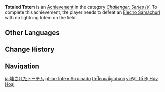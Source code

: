 {{Achievement Infobox
|title        = 
|id           = 82094
|order id     = 2094
|category     = Challenger: Series IV
|description  = Defeat an [[Electro Samachurl]] with no lightning totem on the field.
|requirements = 
|primogems    = 5
|tracking     = 
|topic        = Electro Samachurl
}}
'''Totaled Totem''' is an [[Achievement]] in the category ''[[Challenger: Series IV]]''. To complete this achievement, the player needs to defeat an [[Electro Samachurl]] with no lightning totem on the field.
<!--
==Trivia==

==Video Guides==
{{EVT
|video1   = 
|caption1 = 
}}
-->
==Other Languages==
{{Other Languages
|en      = Totaled Totem
|zhs     = 废图毁腾
|zhs_rm  = Fèi Tú Huǐ Téng
|zht     = 廢圖毀騰
|zht_rm  = Fèi Tú Huǐ Téng
|zh_tl   = Destroyed Totem
|zh_note = The word {{zh|s=图腾|t=圖騰|rm=túténg|tl=totem}} is split in half, as though the name of the achievement were a ''{{w|chengyu}}''.
|ja      = 壊されたトーテム
|ja_rm   = Kowasareta Tootemu
|ja_tl   = Destroyed Totem
|ko      = 부서진 토템
|ko_rm   = Buseojin Totem
|ko_tl   = Broken Totem
|es      = Tótem arruinado
|es_tl   = Ruined Totem
|fr      = Totem ruiné
|fr_tl   = Ruined Totem
|ru      = Разрушенный тотем
|ru_tl   = Destroyed Totem
|th      = โทเทมที่ถูกทำลาย
|th_rm   = 
|th_tl   = 
|vi      = Vật Tổ Bị Hủy Hoại
|vi_tl   = 
|de      = Reiß das Totem nieder
|de_tl   = Demolish the Totem
|id      = Pilar Reruntuhan
|id_tl   = Ruined Pillar
|pt      = Totem Arruinado
|pt_tl   = 
|tr      = Yok Edilmiş Totem
|tr_tl   = 
|it      = Totem distrutto
|it_tl   = 
}}

==Change History==
{{Change History|2.0}}
<!--
==References==
{{Reflist}}
-->
==Navigation==
{{Achievement Navbox|Challenger: Series IV}}

[[ja:壊されたトーテム]]
[[pt-br:Totem Arruinado]]
[[th:โทเทมที่ถูกทำลาย]]
[[vi:Vật Tổ Bị Hủy Hoại]]